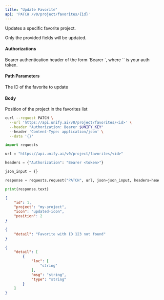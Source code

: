 ```yaml
---
title: "Update Favorite"
api: 'PATCH /v0/project/favorites/{id}'
---
```

Updates a specific favorite project.

Only the provided fields will be updated.

#### Authorizations

<ParamField header="Authorization" type="string" required="true">
  Bearer authentication header of the form `Bearer <token>`, where `<token>` is your auth token.
</ParamField>

#### Path Parameters

<ParamField query="id" type="integer" required="true">
The ID of the favorite to update
</ParamField>

#### Body

<ParamField body="position" type="integer | null" >
Position of the project in the favorites list
</ParamField>

<RequestExample>

```bash cURL
curl --request PATCH \
  --url 'https://api.unify.ai/v0/project/favorites/<id>' \
  --header "Authorization: Bearer $UNIFY_KEY"
  --header 'Content-Type: application/json' \
  --data '{}'
```

```python Python
import requests

url = "https://api.unify.ai/v0/project/favorites/<id>"

headers = {"Authorization": "Bearer <token>"}

json_input = {}

response = requests.request("PATCH", url, json=json_input, headers=headers)

print(response.text)
```

</RequestExample>
<ResponseExample>

```json 200
{
    "id": 1,
    "project": "my-project",
    "icon": "updated-icon",
    "position": 2
}
```

```json 404
{
    "detail": "Favorite with ID 123 not found"
}
```

```json 422
{
    "detail": [
        {
            "loc": [
                "string"
            ],
            "msg": "string",
            "type": "string"
        }
    ]
}
```

</ResponseExample>
